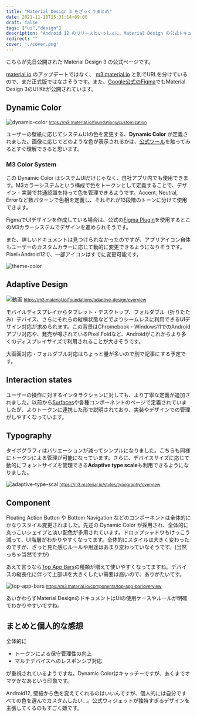 ```yaml
---
title: "Material Design 3 をざっくりまとめ"
date: 2021-11-18T15:31:14+09:00
draft: false
tags: ["ui","design"]
description: "Android 12 のリリースといっしょに、Material Design の公式ドキュメントも大きくアップデートされました（通称M3）。ひととおり目を通したので要所を簡単にまとめて紹介します。ある程度従来のMaterial Designを知っている前提です。"
redirect: ""
cover: './cover.png'
---
```



こちらが先日公開された Material Design 3 の公式ページです。

<EmbedCard
    url="https://m3.material.io/"
    img="https://lh3.googleusercontent.com/ycLf6lYhnFiUyNNo0VANuWxgsYMbx3lyrkbiXib9DJEKjfJhXDQcyQZeJsm-sxl4T8SsSez5zFOYAzlsNpCWAkzAKf6ZNfPKFMDOUW5Leiv8unhgjg"
    title="Material Design 3"
    site="m3.material.io" />

[material.io](https://material.io/) のアップデートではなく、 [m3.material.io](https://m3.material.io/) と別でURLを分けているので、まだ正式版ではなさそうです。また、[Google公式のFigma](https://www.figma.com/@materialdesign)でもMaterial Design 3のUI Kitが公開されています。



## Dynamic Color

![dynamic-color](./dynamic-color.gif)
<small>https://m3.material.io/foundations/customization</small>

ユーザーの壁紙に応じてシステムUIの色を変更する、**Dynamic Color** が定義されました。画像に応じてどのような色が表示されるかは、[公式ツール](https://material-foundation.github.io/material-theme-builder/)を触ってみるとすぐ理解できると思います。

### M3 Color System
この Dynamic Color はシステムUIだけじゃなく、自社アプリ内でも使用できます。M3カラーシステムという構成で色をトークンとして定義することで、デザイン・実装で共通認識を持って色を管理できるようです。Accent, Neutral, Errorなど数パターンで色相を定義し、それぞれが13段階のトーンに分けて使用できます。

FigmaでUIデザインを作成している場合は、公式の[Figma Plugin](https://www.figma.com/community/plugin/1034969338659738588)を使用するとこのM3カラーシステムでデザインを進められそうです。

また、詳しいドキュメントは見つけられなかったのですが、アプリアイコン自体もユーザーのカスタムカラーに応じて動的に変更できるようになりそうです。Pixel+Android12で、一部アイコンはすでに変更可能です。

![theme-color](./theme-color.png)

## Adaptive Design

![動画](./adaptive.webp)
<small>https://m3.material.io/foundations/adaptive-design/overview</small>

モバイルディスプレイからタブレット・デスクトップ、フォルダブル（折りたたみ）デバイス、さらにそれらの縦横状態などでよりシームレスに利用できるUIデザイン対応が求められます。この背景はChromebook・Windows11でのAndroidアプリ対応や、発売が噂されているPixel Foldなど、Androidがこれからより多くのディスプレイサイズで利用されることが大きそうです。

大画面対応・フォルダブル対応はちょっと量が多いので別で記事にする予定です。

## Interaction states

<EmbedCard
    url="https://m3.material.io/foundations/interaction-states"
    img="https://lh3.googleusercontent.com/Ys3RRncgsuJT5SYNr5hJEUi1gq-ME_htiTHQfP_5vyzrOOWwVo7NJvwiGlpQ8DUBobilt6vpPsKFJ72sz7ET_Ycm5TX2LBsWOF6xvWHgKloYxoR6uQ"
    title="Interaction states – Material Design 3"
    site="m3.material.io" />

ユーザーの操作に対するインタラクションに対しても、より丁寧な定義が追加されました。以前から[Surfaces](https://material.io/design/environment/surfaces.html)や各種コンポーネントのページで定義されていましたが、よりトークンに連携した形で説明されており、実装やデザインでの管理がしやすくなっています。

## Typography
タイポグラフィはバリエーションが減ってシンプルになりました。こちらも同様にトークンによる管理が可能になっています。さらに、デバイスサイズに応じて動的にフォントサイズを管理できる<b>Adaptive type scale</b>も利用できるようになりました。

![adaptive-type-scal](./adaptive-type-scal.png)
<small>https://m3.material.io/styles/typography/overview</small>



## Component
Floating Action Button や Bottom Navigation などのコンポーネントは全体的にかなりスタイル変更されました。先述の Dynamic Color が採用され、全体的に丸っこいシェイプと淡い配色が多用されています。ドロップシャドウもけっこう減って、UI階層がわかりやすくなってます。全体的にスタイルは大きく変わったのですが、ざっと見た感じルールや用途はあまり変わっていなそうです。(当然っちゃ当然ですが)

あえて言うなら[Top App Bars](https://m3.material.io/components/top-app-bar/overview)の種類が増えて使いやすくなってますね。デバイスの縦長化に伴って上部UIを大きくしたい需要は高いので、ありがたいです。

![top-app-bars](./top-app-bars.png)
<small>https://m3.material.io/components/top-app-bar/overview</small>

あいかわらずMaterial DesignのドキュメントはUIの使用ケースやルールが明確でわかりやすいですね。


## まとめと個人的な感想
全体的に

* トークンによる保守管理性の向上
* マルチデバイスへのレスポンシブ対応

が重視されているようですね。Dynamic Colorはキャッチーですが、あくまでオマケかなあという印象です。

Android12, 壁紙から色を変えてくれるのはいいんですが、個人的には自分ですべての色を選んでカスタムしたい...。公式ウィジェットが独特すぎるデザインを主張してくるのもすごく嫌です。
